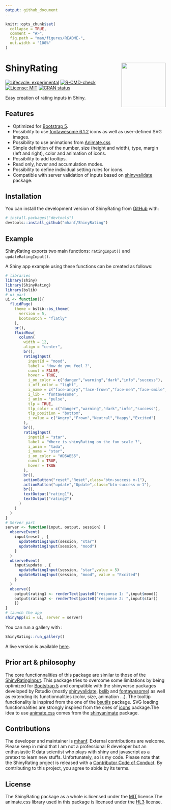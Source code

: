 ```yaml
---
output: github_document
---
```


<!-- README.md is generated from README.Rmd. Please edit that file -->

```r
knitr::opts_chunk$set(
  collapse = TRUE,
  comment = "#>",
  fig.path = "man/figures/README-",
  out.width = "100%"
)
```


# ShinyRating <a href="https://mhanf.github.io/ShinyRating/"><img src="man/figures/logo.png" align="right" height="139" /></a>

<!-- ex : https://metroui.org.ua/rating.html -->
<!-- ex : https://www.wbotelhos.com/raty -->
<!-- https://github.com/Monte9/react-native-ratings -->

<!-- badges: start -->
[![Lifecycle: experimental](https://img.shields.io/badge/lifecycle-experimental-orange.svg)](https://lifecycle.r-lib.org/articles/stages.html#experimental)
<!--[![License: MIT](https://img.shields.io/badge/license-MIT-blue.svg)](https://cran.r-project.org/web/licenses/MIT)-->
[![R-CMD-check](https://github.com/mhanf/ShinyRating/workflows/R-CMD-check/badge.svg)](https://github.com/mhanf/ShinyRating/actions)
[![License: MIT](https://img.shields.io/badge/License-MIT-blue.svg)](https://opensource.org/licenses/GPL-3.0)
[![CRAN status](https://www.r-pkg.org/badges/version/ShinyRating)](https://CRAN.R-project.org/package=ShinyRating)
<!-- badges: end -->

Easy creation of rating inputs in Shiny.

## Features

* Optimized for [Bootstrap 5](https://getbootstrap.com/).
* Possibility to use [fontawesome 6.1.2](https://fontawesome.com/icons) icons as well as user-defined SVG images.
* Possibility to use animations from [Animate.css](https://animate.style/)
* Simple definition of the number, size (height and width), type, margin (left and right), color and animation of icons.
* Possibility to add tooltips.
* Read only, hover and accumulation modes.
* Possibility to define individual setting rules for icons.
* Compatible with server validation of inputs based on [shinyvalidate](https://rstudio.github.io/shinyvalidate) package.

## Installation

You can install the development version of ShinyRating from [GitHub](https://github.com/) with:

``` r
# install.packages("devtools")
devtools::install_github("mhanf/ShinyRating")
```
## Example

ShinyRating exports two main functions: `ratingInput()` and `updateRatingInput()`. 

A Shiny app example using these functions can be created as follows:

``` r
# libraries
library(shiny)
library(ShinyRating)
library(bslib)
# ui part
ui <- function(){
  fluidPage(
    theme = bslib::bs_theme(
      version = 5,
      bootswatch = "flatly"
    ),
    br(),
    fluidRow(
      column(
        width = 12,
        align = "center",
        br(),
        ratingInput(
          inputId = "mood",
          label = "How do you feel ?",
          cumul = FALSE,
          hover = TRUE,
          i_on_color = c("danger","warning","dark","info","success"),
          i_off_color = "light",
          i_name = c("face-angry","face-frown","face-meh","face-smile","face-laugh"),
          i_lib = "fontawesome",
          i_anim = "pulse",
          tlp = TRUE,
          tlp_color = c("danger","warning","dark","info","success"),
          tlp_position = "bottom",
          i_value = c("Angry","Frown","Neutral","Happy","Excited")
        ),
        br(),
        ratingInput(
          inputId = "star",
          label = "Where is shinyRating on the fun scale ?",
          i_anim = "tada",
          i_name = "star",
          i_on_color = "#D5AB55",
          cumul = TRUE,
          hover = TRUE
        ),
        br(),
        actionButton("reset","Reset",class="btn-success m-1"),
        actionButton("update","Update",class="btn-success m-1"),
        br(),
        textOutput("rating1"),
        textOutput("rating2")
      )
    )
  )
}
# Server part
server <- function(input, output, session) {
  observeEvent( 
    input$reset , {
      updateRatingInput(session, "star")
      updateRatingInput(session, "mood")
    }
  )
  observeEvent( 
    input$update , {
      updateRatingInput(session, "star",value = 5)
      updateRatingInput(session, "mood", value = "Excited")
    }
  )
  observe({
    output$rating1 <- renderText(paste0("response 1: ",input$mood))
    output$rating2 <- renderText(paste0("response 2: ",input$star))
    })
}
# launch the app
shinyApp(ui = ui, server = server)
```

You can run a gallery with :

```r
ShinyRating::run_gallery()
```

A live version is available [here](https://mhanf.shinyapps.io/shinyRating/).

## Prior art & philosophy

The core functionnalities of this package are similar to those of the [ShinyRatingInput](https://github.com/stefanwilhelm/ShinyRatingInput). This package tries to overcome some limitations by being optimized for [Bootstrap 5](https://getbootstrap.com/) and compatible with the shinyverse packages developed by Rstudio (mostly [shinyvalidate](https://rstudio.github.io/shinyvalidate/), [bslib](https://rstudio.github.io/bslib/) and [fontawesome](https://github.com/rstudio/fontawesome)) as well as extending its functionnalities (color, size, animation ...). The tooltip functionality is inspired from the one of the [bsutils](https://github.com/JohnCoene/bsutils) package. SVG loading functionnalities are strongly inspired from the ones of [icons](https://github.com/mitchelloharawild/icons) package.The idea to use [animate.css](https://animate.style/) comes from the [shinyanimate](https://github.com/Swechhya/shinyanimate) package.

## Contributions

The developer and maintainer is [mhanf](https://github.com/mhanf). External contributions are welcome. Please keep in mind that I am not a professional R developer but an enthusiastic R data scientist who plays with shiny and javascript as a pretext to learn new stuffs. Unfortunately, so is my code. Please note that the ShinyRating project is released with a [Contributor Code of Conduct](https://mhanf.github.io/ShinyRating/CODE_OF_CONDUCT.html). By contributing to this project, you agree to abide by its terms.

## License

The ShinyRating package as a whole is licensed under the [MIT](https://opensource.org/licenses/mit-license.php) license.The animate.css library used in this package is licensed under the [HL3](https://firstdonoharm.dev/) license.
